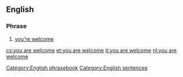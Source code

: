 ==English==

===Phrase===
{{head|en|phrase|head=[[you]] [[are]] [[welcome]]}}

# {{formal}} [[you're welcome]]

[[Category:English phrasebook]]
[[Category:English sentences]]

[[cs:you are welcome]]
[[et:you are welcome]]
[[it:you are welcome]]
[[nl:you are welcome]]